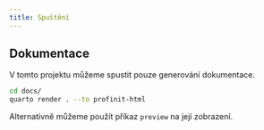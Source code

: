 ```yaml
---
title: Spuštění
---
```


## Dokumentace

V tomto projektu můžeme spustit pouze generování dokumentace.

```.sh
cd docs/
quarto render . --to profinit-html
```

Alternativně můžeme použít příkaz `preview` na její zobrazení.
